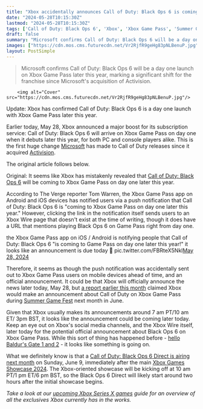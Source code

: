 ```yaml
---
title: "Xbox accidentally announces Call of Duty: Black Ops 6 is coming to Xbox Game Pass on day one"
date: "2024-05-28T10:15:30Z"
lastmod: "2024-05-28T10:15:30Z"
tags: ['Call of Duty: Black Ops 6', 'Xbox', 'Xbox Game Pass', 'Summer Game Fest', 'Microsoft', 'Activision']
draft: false
summary: "Microsoft confirms Call of Duty: Black Ops 6 will be a day one launch on Xbox Game Pass later this year, marking a significant shift for the franchise since Microsoft's acquisition of Activision."
images: ["https://cdn.mos.cms.futurecdn.net/Vr2RjfR9geHg83pNLBenuP.jpg"]
layout: PostSimple
---
```

> Microsoft confirms Call of Duty: Black Ops 6 will be a day one launch on Xbox Game Pass later this year, marking a significant shift for the franchise since Microsoft's acquisition of Activision.


        <img alt="Cover" src="https://cdn.mos.cms.futurecdn.net/Vr2RjfR9geHg83pNLBenuP.jpg"/>
        
Update: Xbox has confirmed Call of Duty: Black Ops 6 is a day one launch with Xbox Game Pass later this year. 

Earlier today, May 28, Xbox announced a major boost for its subscription service: Call of Duty: Black Ops 6 will arrive on Xbox Game Pass on day one when it debuts later this year, for both PC and console players alike. This is the first huge change [Microsoft](https://www.gamesradar.com/tag/microsoft/) has made to Call of Duty releases since it acquired [Activision](https://www.gamesradar.com/tag/activision/).

The original article follows below.

Original: It seems like Xbox has mistakenly revealed that [Call of Duty: Black Ops 6](https://www.gamesradar.com/games/call-of-duty/call-of-duty-black-ops-6-guide/) will be coming to Xbox Game Pass on day one later this year.

According to The Verge reporter Tom Warren, the Xbox Game Pass app on Android and iOS devices has notified users via a push notification that Call of Duty: Black Ops 6 is "coming to Xbox Game Pass on day one later this year." However, clicking the link in the notification itself sends users to an Xbox Wire page that doesn't exist at the time of writing, though it does have a URL that mentions playing Black Ops 6 on Game Pass right from day one.

the Xbox Game Pass app on iOS / Android is notifying people that Call of Duty: Black Ops 6 "is coming to Game Pass on day one later this year!" it looks like an announcement is due today 👀 pic.twitter.com/FBRteX5Nkl[May 28, 2024](https://twitter.com/tomwarren/status/1795385251306324292)

Therefore, it seems as though the push notification was accidentally sent out to Xbox Game Pass users on mobile devices ahead of time, and an official announcement. It could be that Xbox will officially announce the news later today, May 28, but [a report earlier this month](https://www.gamesradar.com/games/call-of-duty/call-of-duty-is-really-coming-to-xbox-game-pass-according-to-new-report/) claimed Xbox would make an announcement about Call of Duty on Xbox Game Pass during [Summer Game Fest](https://www.gamesradar.com/tag/summer-game-fest/) next month in June.

Given that Xbox usually makes its announcements around 7 am PT/10 am ET/ 3pm BST, it looks like the announcement could be coming later today. Keep an eye out on Xbox's social media channels, and the Xbox Wire itself, later today for the potential official announcement about Black Ops 6 on Xbox Game Pass. While this sort of thing has happened before - [hello Baldur's Gate 1 and 2](https://www.gamesradar.com/as-the-original-baldurs-gate-games-leak-for-game-pass-again-fans-reminisce-over-the-bizarre-dandd-systems-that-drove-biowares-crpgs/) - it looks like something is going on.

What we definitely know is that a [Call of Duty: Black Ops 6 Direct is airing next month](https://www.gamesradar.com/games/call-of-duty/call-of-duty-black-ops-6-direct-confirmed-to-follow-the-xbox-games-showcase-with-its-first-in-depth-look-at-all-new-gameplay/) on Sunday, June 9, immediately after the main [Xbox Games Showcase 2024](https://www.gamesradar.com/gaming/events-conferences/xbox-games-showcase-2024-announced-date-time-confirmed/). The Xbox-oriented showcase will be kicking off at 10 am PT/1 pm ET/6 pm BST, so the Black Ops 6 Direct will likely start around two hours after the initial showcase begins. 

*Take a look at our *[<em>upcoming Xbox Series X games</em>](https://www.gamesradar.com/upcoming-xbox-series-x-games/)* guide for an overview of all the exclusives Xbox currently has in the works.*
        